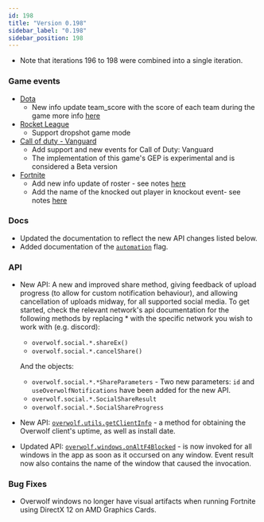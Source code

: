 ```yaml
---
id: 198
title: "Version 0.198"
sidebar_label: "0.198"
sidebar_position: 198
---
```


* Note that iterations 196 to 198 were combined into a single iteration. 

### Game events
* [Dota](games/events/dota2)
  * New info update team_score with the score of each team during the game more info [here](games/events/dota2)
* [Rocket League](games/events/rocket-league)
  * Support dropshot game mode
* [Call of duty - Vanguard](games/events/vanguard)
  * Add support and new events for Call of Duty: Vanguard
  * The implementation of this game's GEP is experimental and is considered a Beta version
* [Fortnite](games/events/fortnite)
  * Add new info update of roster - see notes [here](games/events/fortnite#roster-note)
  * Add the name of the knocked out player in knockout event- see notes [here](games/events/fortnite#knockout-note)

### Docs
- Updated the documentation to reflect the new API changes listed below.
- Added documentation of the [`automation`](/start/getting-started/using-dev-tools#enabling-automation-testing-with-automation-flag) flag.

### API
- New API: A new and improved share method, giving feedback of upload progress (to allow for custom notification behaviour), and allowing cancellation of uploads midway, for all supported social media. To get started, check the relevant network's api documentation for the following methods by replacing * with the specific network you wish to work with (e.g. discord):
    * `overwolf.social.*.shareEx()`
    * `overwolf.social.*.cancelShare()`

  And the objects:
    * `overwolf.social.*.*ShareParameters` - Two new parameters: `id` and `useOverwolfNotifications` have been added for the new API.
    * `overwolf.social.*.SocialShareResult`
    * `overwolf.social.*.SocialShareProgress`

- New API: [`overwolf.utils.getClientInfo`](utils) - a method for obtaining the Overwolf client's uptime, as well as install date.
- Updated API: [`overwolf.windows.onAltF4Blocked`](windows) - is now invoked for all windows in the app as soon as it occursed on any window. Event result now also contains the name of the window that caused the invocation.


### Bug Fixes
- Overwolf windows no longer have visual artifacts when running Fortnite using DirectX 12 on AMD Graphics Cards.



